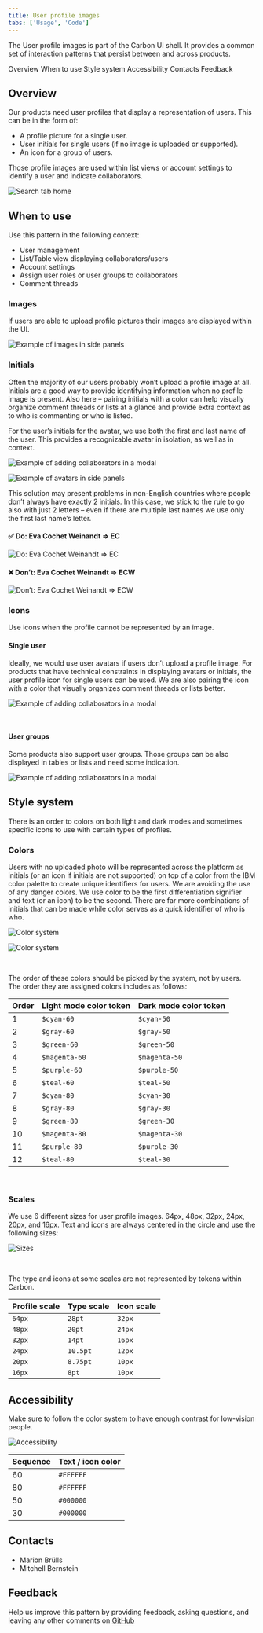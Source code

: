 ```yaml
---
title: User profile images
tabs: ['Usage', 'Code']
---
```


<PageDescription>

The User profile images is part of the Carbon UI shell. It provides a common set of interaction patterns that persist between and across products.

</PageDescription>

<AnchorLinks>
<AnchorLink>Overview</AnchorLink>
<AnchorLink>When to use</AnchorLink>
<AnchorLink>Style system</AnchorLink>
<AnchorLink>Accessibility</AnchorLink>
<AnchorLink>Contacts</AnchorLink>
<AnchorLink>Feedback</AnchorLink>
</AnchorLinks>

## Overview

Our products need user profiles that display a representation of users. This can be in the form of:
- A profile picture for a single user.
- User initials for single users (if no image is uploaded or supported).
- An icon for a group of users.

Those profile images are used within list views or account settings to identify a user and indicate collaborators. 

<Row>
<Column colMd={8} colLg={8}>

![Search tab home](images/profile-overview.png)

</Column>
</Row>

## When to use

Use this pattern in the following context:
- User management
- List/Table view displaying collaborators/users
- Account settings
- Assign user roles or user groups to collaborators
- Comment threads

### Images

If users are able to upload profile pictures their images are displayed within the UI. 

<Row>
<Column colMd={8} colLg={8}>

![Example of images in side panels](images/example-side-panels-images.png)

</Column>
</Row>

### Initials

Often the majority of our users probably won’t upload a profile image at all. Initials are a good way to provide identifying information when no profile image is present. Also here – pairing initials with a color can help visually organize comment threads or lists at a glance and provide extra context as to who is commenting or who is listed.

For the user’s initials for the avatar, we use both the first and last name of the user. This provides a recognizable avatar in isolation, as well as in context. 

<Row>
<Column colMd={8} colLg={8}>

![Example of adding collaborators in a modal](images/profile-modal-letters.png)

![Example of avatars in side panels](images/example-side-panels-avatars.jpg)

</Column>
</Row>

This solution may present problems in non-English countries where people don’t always have exactly 2 initials. In this case, we stick to the rule to go also with just 2 letters – even if there are multiple last names we use only the first last name’s letter.

<Row>
<Column colMd={8} colLg={8}>

#### ✅ Do: Eva Cochet Weinandt => EC

![Do: Eva Cochet Weinandt => EC](images/Do.png)

#### ❌ Don’t: Eva Cochet Weinandt => ECW

![Don’t: Eva Cochet Weinandt => ECW](images/Dont.png)

</Column>
</Row>

### Icons

Use icons when the profile cannot be represented by an image.

<Row>
<Column colMd={8} colLg={8}>

#### Single user

Ideally, we would use user avatars if users don’t upload a profile image. For products that have technical constraints in displaying avatars or initials, the user profile icon for single users can be used. We are also pairing the icon with a color that visually organizes comment threads or lists better.

![Example of adding collaborators in a modal](images/profile-icon-single.png)

<br />

#### User groups

Some products also support user groups. Those groups can be also displayed in tables or lists and need some indication.

![Example of adding collaborators in a modal](images/profile-icon-group.png)

</Column>
</Row>


## Style system

There is an order to colors on both light and dark modes and sometimes specific icons to use with certain types of profiles.

### Colors

Users with no uploaded photo will be represented across the platform as initials (or an icon if initials are not supported) on top of a color from the IBM color palette to create unique identifiers for users. We are avoiding the use of any danger colors. We use color to be the first differentiation signifier and text (or an icon) to be the second. There are far more combinations of initials that can be made while color serves as a quick identifier of who is who.

<Row>
<Column colMd={8} colLg={8}>

![Color system](images/color-system-light.png)

![Color system](images/color-system-dark.png)

<br />

The order of these colors should be picked by the system, not by users. The order they are assigned colors includes as follows:

| Order | Light mode color token | Dark mode color token |
| :--   | :--      | :--         |
| 1 | `$cyan-60` | `$cyan-50` |
| 2 | `$gray-60` | `$gray-50` |
| 3 | `$green-60` | `$green-50` |
| 4 | `$magenta-60` | `$magenta-50` |
| 5 | `$purple-60` | `$purple-50` |
| 6 | `$teal-60` | `$teal-50` |
| 7 | `$cyan-80` | `$cyan-30` |
| 8 | `$gray-80` | `$gray-30` |
| 9 | `$green-80` | `$green-30` |
| 10 | `$magenta-80` | `$magenta-30` |
| 11 | `$purple-80` | `$purple-30` |
| 12 | `$teal-80` | `$teal-30` |


</Column>
</Row>

<br />

### Scales

We use 6 different sizes for user profile images. 64px, 48px, 32px, 24px, 20px, and 16px. Text and icons are always centered in the circle and use the following sizes: 

<Row>
<Column colMd={8} colLg={8}>

![Sizes](images/profile-sizes.png)

<br />

The type and icons at some scales are not represented by tokens within Carbon.

| Profile scale | Type scale | Icon scale |
| :--           | :--        | :--        |
| `64px`        | `28pt`     | `32px`     |
| `48px`        | `20pt`     | `24px`     |
| `32px`        | `14pt`     | `16px`     |
| `24px`        | `10.5pt`   | `12px`     |
| `20px`        | `8.75pt`   | `10px`     |
| `16px`        | `8pt`      | `10px`     |

</Column>
</Row>

## Accessibility

Make sure to follow the color system to have enough contrast for low-vision people. 

<Row>
<Column colMd={8} colLg={8}>

![Accessibility](images/accessibility.png)

| Sequence | Text / icon color |
| :--      | :--               |
| 60       | `#FFFFFF`         | 
| 80       | `#FFFFFF`         | 
| 50       | `#000000`         | 
| 30       | `#000000`         | 


</Column>
</Row>



## Contacts

- Marion Brülls
- Mitchell Bernstein

## Feedback

Help us improve this pattern by providing feedback, asking questions, and leaving any other comments on [GitHub](https://github.ibm.com/CDAI-design/pal)
